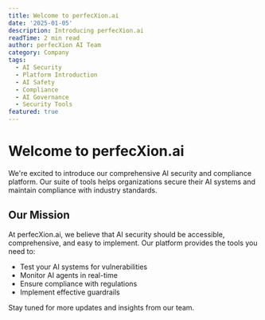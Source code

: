 ```yaml
---
title: Welcome to perfecXion.ai
date: '2025-01-05'
description: Introducing perfecXion.ai
readTime: 2 min read
author: perfecXion AI Team
category: Company
tags:
  - AI Security
  - Platform Introduction
  - AI Safety
  - Compliance
  - AI Governance
  - Security Tools
featured: true
---
```


# Welcome to perfecXion.ai

We're excited to introduce our comprehensive AI security and compliance platform. Our suite of tools helps organizations secure their AI systems and maintain compliance with industry standards.
## Our Mission

At perfecXion.ai, we believe that AI security should be accessible, comprehensive, and easy to implement. Our platform provides the tools you need to:

  - Test your AI systems for vulnerabilities
  - Monitor AI agents in real-time
  - Ensure compliance with regulations
  - Implement effective guardrails

  Stay tuned for more updates and insights from our team.
